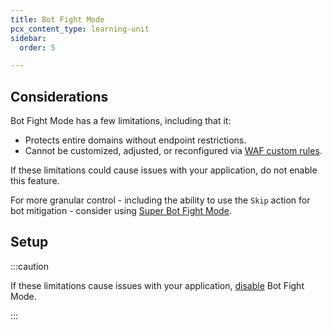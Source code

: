 ```yaml
---
title: Bot Fight Mode
pcx_content_type: learning-unit
sidebar:
  order: 5

---
```



<Render file="bot-fight-mode-definition" product="bots" />

## Considerations

Bot Fight Mode has a few limitations, including that it:

* Protects entire domains without endpoint restrictions.
* Cannot be customized, adjusted, or reconfigured via [WAF custom rules](/learning-paths/get-started-free/security/security-settings/).

If these limitations could cause issues with your application, do not enable this feature.

For more granular control - including the ability to use the `Skip` action for bot mitigation - consider using [Super Bot Fight Mode](/bots/get-started/pro/).

## Setup

<Render file="bot-fight-mode-enable" product="bots" />

:::caution


If these limitations cause issues with your application, [disable](/bots/get-started/free/#disable-bot-fight-mode) Bot Fight Mode.


:::

